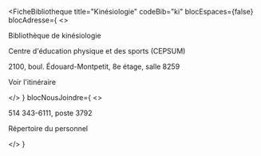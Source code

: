 
<FicheBibliotheque
  title="Kinésiologie"
  codeBib="ki"
  blocEspaces={false}
  blocAdresse={
    <>
      <p>Bibliothèque de kinésiologie</p>
      <p>Centre d'éducation physique et des sports (CEPSUM)</p>
      <p>2100, boul. Édouard-Montpetit, 8e étage, salle 8259</p>
      <p><Link to="https://www.google.com/maps?ll=45.508257,-73.612766&z=15&t=m&hl=en&gl=US&mapclient=embed&q=CEPSUM+2100+Edouard+Montpetit+Blvd+Montreal,+QC+H3T+1J4" Icon={ArrowSquareOut}>Voir l'itinéraire</Link></p>
    </>
  }
  blocNousJoindre={
    <>
      <p>514 343-6111, poste 3792</p>
      <p><Link to="#" Icon>Répertoire du personnel</Link></p>
    </>
  }
>

</FicheBibliotheque>